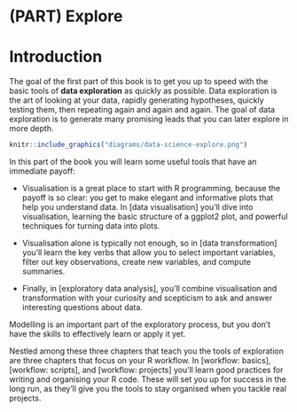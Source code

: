 # (PART) Explore {.unnumbered}

# Introduction {#explore-intro}

The goal of the first part of this book is to get you up to speed with the basic tools of **data exploration** as quickly as possible.
Data exploration is the art of looking at your data, rapidly generating hypotheses, quickly testing them, then repeating again and again and again.
The goal of data exploration is to generate many promising leads that you can later explore in more depth.

```r
knitr::include_graphics("diagrams/data-science-explore.png")
```

In this part of the book you will learn some useful tools that have an immediate payoff:

-   Visualisation is a great place to start with R programming, because the payoff is so clear: you get to make elegant and informative plots that help you understand data.
    In [data visualisation] you'll dive into visualisation, learning the basic structure of a ggplot2 plot, and powerful techniques for turning data into plots.

-   Visualisation alone is typically not enough, so in [data transformation] you'll learn the key verbs that allow you to select important variables, filter out key observations, create new variables, and compute summaries.

-   Finally, in [exploratory data analysis], you'll combine visualisation and transformation with your curiosity and scepticism to ask and answer interesting questions about data.

Modelling is an important part of the exploratory process, but you don't have the skills to effectively learn or apply it yet.

Nestled among these three chapters that teach you the tools of exploration are three chapters that focus on your R workflow.
In [workflow: basics], [workflow: scripts], and [workflow: projects] you'll learn good practices for writing and organising your R code.
These will set you up for success in the long run, as they'll give you the tools to stay organised when you tackle real projects.
